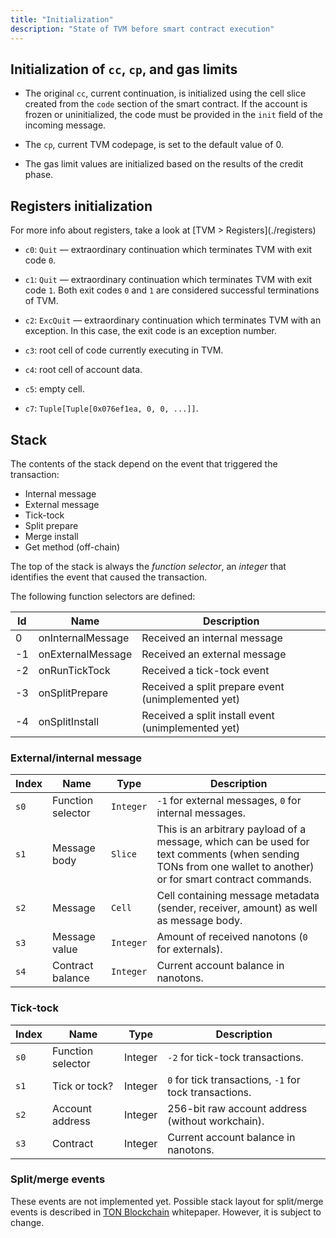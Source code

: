 ```yaml
---
title: "Initialization"
description: "State of TVM before smart contract execution"
---
```



## Initialization of `cc`, `cp`, and gas limits

- The original `cc`, current continuation, is initialized using the cell slice created from the `code` section of the smart contract. If the account is frozen or uninitialized, the code must be provided in the `init` field of the incoming message.

- The `cp`, current TVM codepage, is set to the default value of 0.

- The gas limit values are initialized based on the results of the credit phase.

## Registers initialization

<Aside type="tip">For more info about registers, take a look at [TVM > Registers](./registers)</Aside>

- `c0`: `Quit` — extraordinary continuation which terminates TVM with exit code `0`.

- `c1`: `Quit` — extraordinary continuation which terminates TVM with exit code `1`. Both exit codes `0` and `1` are considered successful terminations of TVM.

- `c2`: `ExcQuit` — extraordinary continuation which terminates TVM with an exception. In this case, the exit code is an exception number.

- `c3`: root cell of code currently executing in TVM.

- `c4`: root cell of account data.

- `c5`: empty cell.

- `c7`: `Tuple[Tuple[0x076ef1ea, 0, 0, ...]]`.

## Stack

The contents of the stack depend on the event that triggered the transaction:

- Internal message
- External message
- Tick-tock
- Split prepare
- Merge install
- Get method (off-chain)

The top of the stack is always the _function selector_, an _integer_ that identifies the event that caused the transaction.

The following function selectors are defined:

| Id | Name              | Description                                        |
| -- | ----------------- | -------------------------------------------------- |
| 0  | onInternalMessage | Received an internal message                       |
| -1 | onExternalMessage | Received an external message                       |
| -2 | onRunTickTock     | Received a tick-tock event                         |
| -3 | onSplitPrepare    | Received a split prepare event (unimplemented yet) |
| -4 | onSplitInstall    | Received a split install event (unimplemented yet) |

### External/internal message

| Index | Name              | Type    | Description                                                                                                                                                   |
| ----- | ----------------- | ------- | ------------------------------------------------------------------------------------------------------------------------------------------------------------- |
| `s0`  | Function selector | `Integer` | `-1` for external messages, `0` for internal messages.                                                                                                        |
| `s1`  | Message body      | `Slice`   | This is an arbitrary payload of a message, which can be used for text comments (when sending TONs from one wallet to another) or for smart contract commands. |
| `s2`  | Message           | `Cell`    | Cell containing message metadata (sender, receiver, amount) as well as message body.                                                                          |
| `s3`  | Message value     | `Integer` | Amount of received nanotons (`0` for externals).                                                                                                              |
| `s4`  | Contract balance  | `Integer` | Current account balance in nanotons.                                                                                                                          |

### Tick‑tock

| Index | Name              | Type    | Description                                            |
| ----- | ----------------- | ------- | ------------------------------------------------------ |
| `s0`  | Function selector | Integer | `-2` for tick-tock transactions.                       |
| `s1`  | Tick or tock?     | Integer | `0` for tick transactions, `-1` for tock transactions. |
| `s2`  | Account address   | Integer | 256-bit raw account address (without workchain).       |
| `s3`  | Contract          | Integer | Current account balance in nanotons.                   |

### Split/merge events

These events are not implemented yet. Possible stack layout for split/merge events is described in [TON Blockchain](/foundations/whitepapers/tblkch#4-4-8-processing-split-prepare-transactions) whitepaper. However, it is subject to change.
